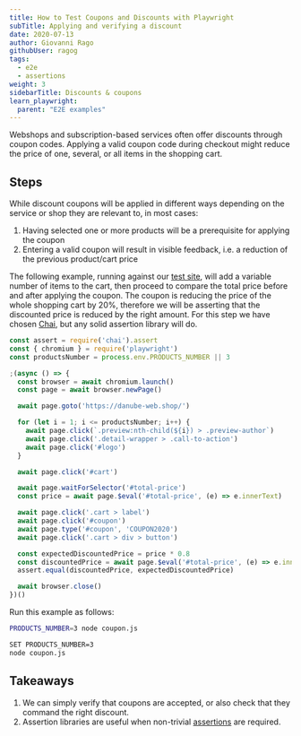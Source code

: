 ```yaml
---
title: How to Test Coupons and Discounts with Playwright
subTitle: Applying and verifying a discount
date: 2020-07-13
author: Giovanni Rago
githubUser: ragog
tags:
  - e2e
  - assertions
weight: 3
sidebarTitle: Discounts & coupons
learn_playwright:
  parent: "E2E examples"
---
```


Webshops and subscription-based services often offer discounts through coupon codes. Applying a valid coupon code during checkout might reduce the price of one, several, or all items in the shopping cart.



## Steps

While discount coupons will be applied in different ways depending on the service or shop they are relevant to, in most cases:
1. Having selected one or more products will be a prerequisite for applying the coupon
2. Entering a valid coupon will result in visible feedback, i.e. a reduction of the previous product/cart price

The following example, running against our [test site](https://danube-web.shop/), will add a variable number of items to the cart, then proceed to compare the total price before and after applying the coupon. The coupon is reducing the price of the whole shopping cart by 20%, therefore we will be asserting that the discounted price is reduced by the right amount. For this step we have chosen [Chai](https://www.chaijs.com/api/assert/), but any solid assertion library will do.


```js coupon.js
const assert = require('chai').assert
const { chromium } = require('playwright')
const productsNumber = process.env.PRODUCTS_NUMBER || 3

;(async () => {
  const browser = await chromium.launch()
  const page = await browser.newPage()

  await page.goto('https://danube-web.shop/')

  for (let i = 1; i <= productsNumber; i++) {
    await page.click(`.preview:nth-child(${i}) > .preview-author`)
    await page.click('.detail-wrapper > .call-to-action')
    await page.click('#logo')
  }

  await page.click('#cart')

  await page.waitForSelector('#total-price')
  const price = await page.$eval('#total-price', (e) => e.innerText)

  await page.click('.cart > label')
  await page.click('#coupon')
  await page.type('#coupon', 'COUPON2020')
  await page.click('.cart > div > button')

  const expectedDiscountedPrice = price * 0.8
  const discountedPrice = await page.$eval('#total-price', (e) => e.innerText)
  assert.equal(discountedPrice, expectedDiscountedPrice)

  await browser.close()
})()

```


Run this example as follows:



```sh
PRODUCTS_NUMBER=3 node coupon.js
```


```sh
SET PRODUCTS_NUMBER=3
node coupon.js
```



## Takeaways

1. We can simply verify that coupons are accepted, or also check that they command the right discount.
2. Assertion libraries are useful when non-trivial [assertions](https://www.checklyhq.com/docs/api-checks/assertions/) are required.

